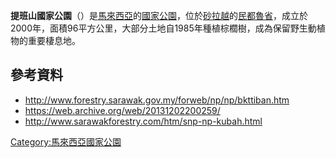 {{No footnotes|time=2021-04-09T03:07:58+00:00}}
{{Infobox protected area 
| name = 提班山国家公园
| iucn_category = II
| photo = 
| photo_caption = 
| map = Borneo
| map_caption = 
| map_width = 
| label = '''提班山'''
| label_position = top
| location = {{MAS}} {{Sarawak}}
| nearest_city =[[民都鲁|民都鲁]]
| coordinates = {{coord|3|26|N|113|29|E|format=dms|display=inline,title}}
| area_km2 = 96
| established = 2000
| visitation_num = 
| visitation_year = 
| governing_body =
}}

'''提班山國家公園'''（{{lang-ms|Taman Negara Bukit Tiban}}）是[[馬來西亞|馬來西亞]]的[[國家公園|國家公園]]，位於[[砂拉越|砂拉越]]的[[民都魯省|民都魯省]]，成立於2000年，面積96平方公里，大部分土地自1985年種植棕櫚樹，成為保留野生動植物的重要棲息地。

==參考資料==
{{Portal|马来西亚}}
* http://www.forestry.sarawak.gov.my/forweb/np/np/bkttiban.htm {{Wayback|url=http://www.forestry.sarawak.gov.my/forweb/np/np/bkttiban.htm |date=20131202200259 }}
* https://web.archive.org/web/20131202200259/
* http://www.sarawakforestry.com/htm/snp-np-kubah.html {{Wayback|url=http://www.sarawakforestry.com/htm/snp-np-kubah.html |date=20131202200259 }}

{{Malaysia-geo-stub}}
{{马来西亚国家公园}}
[[Category:馬來西亞國家公園|Category:馬來西亞國家公園]]